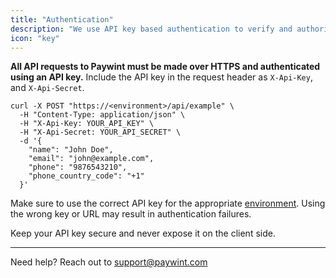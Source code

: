 ```yaml
---
title: "Authentication"
description: "We use API key based authentication to verify and authorize all requests to the Paywint API."
icon: "key"
---
```

**All API requests to Paywint must be made over HTTPS and authenticated using an API key.**
Include the API key in the request header as `X-Api-Key`, and  `X-Api-Secret`.

```curl Example Api Call
curl -X POST "https://<environment>/api/example" \
  -H "Content-Type: application/json" \
  -H "X-Api-Key: YOUR_API_KEY" \
  -H "X-Api-Secret: YOUR_API_SECRET" \
  -d '{
    "name": "John Doe",
    "email": "john@example.com",
    "phone": "9876543210",
    "phone_country_code": "+1"
  }'

```

Make sure to use the correct API key for the appropriate [environment](/environments). Using the wrong key or URL may result in authentication failures.

Keep your API key secure and never expose it on the client side.

---
Need help? Reach out to support@paywint.com
